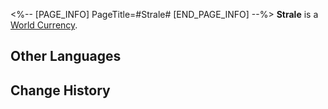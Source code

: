 <%-- [PAGE_INFO]
PageTitle=#Strale#
[END_PAGE_INFO] --%>
{{Item Infobox
|id          = 120002
|image       = Item Strale.png
|type        = World Currency
|invCategory = Valuables
|rarity      = 3
|effect      = The internal currency of the Xianzhou Alliance with strales as its basic monetary unit. Can be used to purchase goods in Special Stores.
|description = The Xianzhou strales has long been digitized before Xianzhou's interactions with the IPC ever happened. However, there are some collectors who still kept the Celest-Gold coins minted when the Alliance first came into existence. Shaped like the tip of an arrow or a narrow leaf, it seems to allude to the past and future of that civilization.
|source1     = [[Exploring the Xianzhou Luofu]]
|source2     = [[Adventure Missions]]
}}
'''Strale''' is a [[World Currency]].

==Other Languages==
{{Other Languages
|en   = Strale
|zhs  = 巡镝
|zht  = 巡鏑
|ja   = 巡鏑
|ko   = 순촉
|es   = Saeta
|fr   = Strales
|ru   = Стрелы
|th   = Strale
|vi   = Strale
|de   = Di
|id   = Strale
|pt   = Strale
}}

==Change History==
{{Change History|2.0}}
